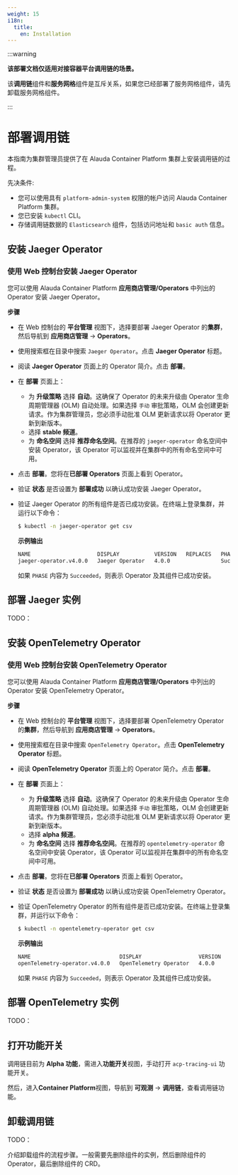 ```yaml
---
weight: 15
i18n:
  title:
    en: Installation
---
```


:::warning

**该部署文档仅适用对接容器平台调用链的场景。**

该**调用链**组件和**服务网格**组件是互斥关系，如果您已经部署了服务网格组件，请先卸载服务网格组件。

:::

# 部署调用链

本指南为集群管理员提供了在 Alauda Container Platform 集群上安装调用链的过程。

先决条件:

* 您可以使用具有 `platform-admin-system` 权限的帐户访问 Alauda Container Platform 集群。
* 您已安装 `kubectl` CLI。
* 存储调用链数据的 `Elasticsearch` 组件，包括访问地址和 `basic auth` 信息。

## 安装 Jaeger Operator

### 使用 Web 控制台安装 Jaeger Operator

您可以使用 Alauda Container Platform **应用商店管理/Operators** 中列出的 Operator 安装 Jaeger Operator。

**步骤**

* 在 Web 控制台的 **平台管理** 视图下，选择要部署 Jaeger Operator 的**集群**，然后导航到 **应用商店管理** → **Operators**。
* 使用搜索框在目录中搜索 `Jaeger Operator`。点击 **Jaeger Operator** 标题。
* 阅读 **Jaeger Operator** 页面上的 Operator 简介。点击 **部署**。
* 在 **部署** 页面上：

  * 为 **升级策略** 选择 **自动**。这确保了 Operator 的未来升级由 Operator 生命周期管理器 (OLM) 自动处理。如果选择 `手动` 审批策略，OLM 会创建更新请求。作为集群管理员，您必须手动批准 OLM 更新请求以将 Operator 更新到新版本。
  * 选择 **stable 频道**。
  * 为 **命名空间** 选择 **推荐命名空间**。在推荐的 `jaeger-operator` 命名空间中安装 Operator，该 Operator 可以监视并在集群中的所有命名空间中可用。

* 点击 **部署**。您将在**已部署 Operators** 页面上看到 Operator。

* 验证 **状态** 是否设置为 **部署成功** 以确认成功安装 Jaeger Operator。

* 验证 Jaeger Operator 的所有组件是否已成功安装。在终端上登录集群，并运行以下命令：

  ```bash
  $ kubectl -n jaeger-operator get csv
  ```

  **示例输出**

  ```bash
  NAME                     DISPLAY           VERSION   REPLACES   PHASE
  jaeger-operator.v4.0.0   Jaeger Operator   4.0.0                Succeeded
  ```

  如果 `PHASE` 内容为 `Succeeded`，则表示 Operator 及其组件已成功安装。

## 部署 Jaeger 实例

TODO：

## 安装 OpenTelemetry Operator

### 使用 Web 控制台安装 OpenTelemetry Operator

您可以使用 Alauda Container Platform **应用商店管理/Operators** 中列出的 Operator 安装 OpenTelemetry Operator。

**步骤**

* 在 Web 控制台的 **平台管理** 视图下，选择要部署 OpenTelemetry Operator 的**集群**，然后导航到 **应用商店管理** → **Operators**。
* 使用搜索框在目录中搜索 `OpenTelemetry Operator`。点击 **OpenTelemetry Operator** 标题。
* 阅读 **OpenTelemetry Operator** 页面上的 Operator 简介。点击 **部署**。
* 在 **部署** 页面上：

  * 为 **升级策略** 选择 **自动**。这确保了 Operator 的未来升级由 Operator 生命周期管理器 (OLM) 自动处理。如果选择 `手动` 审批策略，OLM 会创建更新请求。作为集群管理员，您必须手动批准 OLM 更新请求以将 Operator 更新到新版本。
  * 选择 **alpha 频道**。
  * 为 **命名空间** 选择 **推荐命名空间**。在推荐的 `opentelemetry-operator` 命名空间中安装 Operator，该 Operator 可以监视并在集群中的所有命名空间中可用。

* 点击 **部署**。您将在**已部署 Operators** 页面上看到 Operator。

* 验证 **状态** 是否设置为 **部署成功** 以确认成功安装 OpenTelemetry Operator。

* 验证 OpenTelemetry Operator 的所有组件是否已成功安装。在终端上登录集群，并运行以下命令：

  ```bash
  $ kubectl -n opentelemetry-operator get csv
  ```

  **示例输出**

  ```bash
  NAME                            DISPLAY                  VERSION   REPLACES   PHASE
  openTelemetry-operator.v4.0.0   OpenTelemetry Operator   4.0.0                Succeeded
  ```

  如果 `PHASE` 内容为 `Succeeded`，则表示 Operator 及其组件已成功安装。

## 部署 OpenTelemetry 实例

TODO：

## 打开功能开关

调用链目前为 **Alpha 功能**，需进入**功能开关**视图，手动打开 `acp-tracing-ui` 功能开关。

然后，进入**Container Platform**视图，导航到 **可观测** → **调用链**，查看调用链功能。

## 卸载调用链

TODO：

介绍卸载组件的流程步骤。一般需要先删除组件的实例，然后删除组件的 Operator，最后删除组件的 CRD。
